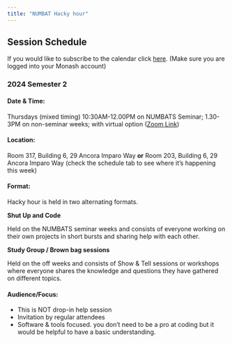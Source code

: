 ```yaml
---
title: "NUMBAT Hacky hour"
---
```


## Session Schedule

If you would like to subscribe to the calendar click [here](https://calendar.google.com/calendar/u/0?cid=Y19lODdmNWI3NTMwMWEyN2NjYjExNWFjYTQwZTcxMGFlM2ExMzY3NTllNDFkMDUzNWI5ZGY3OGUyYzEyZmFiMjg2QGdyb3VwLmNhbGVuZGFyLmdvb2dsZS5jb20). (Make sure you are logged into your Monash account)

### 2024 Semester 2

#### Date & Time: 

Thursdays (mixed timing)
10:30AM-12.00PM on NUMBATS Seminar;
1.30-3PM on non-seminar weeks; with virtual option ([Zoom Link](https://monash.zoom.us/j/82476265322?pwd=L0ZrVkhPYmFCSEoxWGR2dVlMaTA2UT09))


#### Location: 

Room 317, Building 6, 29 Ancora Imparo Way **or** Room 203, Building 6, 29 Ancora Imparo Way (check the schedule tab to see where it's happening this week)

#### Format: 

Hacky hour is held in two alternating formats.

**Shut Up and Code**

Held on the NUMBATS seminar weeks and consists of everyone working on their own projects in short bursts and sharing help with each other.

**Study Group / Brown bag sessions**

Held on the off weeks and consists of Show & Tell sessions or workshops where everyone shares the knowledge and questions they have gathered on different topics.

#### Audience/Focus:

* This is NOT drop-in help session
* Invitation by regular attendees
* Software & tools focused. you don't need to be a pro at coding but it would be helpful to have a basic understanding.


